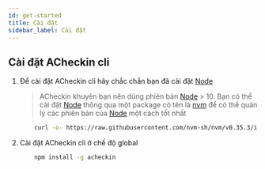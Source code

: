 ```yaml
---
id: get-started
title: Cài đặt
sidebar_label: Cài đặt
---
```


## Cài đặt ACheckin cli

1. Để cài đặt ACheckin cli hãy chắc chắn bạn đã cài đặt [Node](https://nodejs.org/)

    > ACheckin khuyên bạn nên dùng phiên bản [Node](https://nodejs.org/) > 10. Bạn có thể cài đặt [Node](https://nodejs.org/) thông qua một package có tên là [nvm](https://github.com/nvm-sh/nvm) để có thể quản lý các phiên bản của [Node](https://nodejs.org/) một cách tốt nhất

    ```sh
        curl -o- https://raw.githubusercontent.com/nvm-sh/nvm/v0.35.3/install.sh | bash
    ```

2. Cài đặt ACheckin cli ở chế độ global
    ```bash npm2yarn
        npm install -g acheckin
    ```